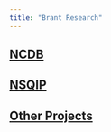 ---
title: "Brant Research"
---




## [NCDB](NCDB.html)

## [NSQIP](NSQIP.html)

## [Other Projects](Other.html)







